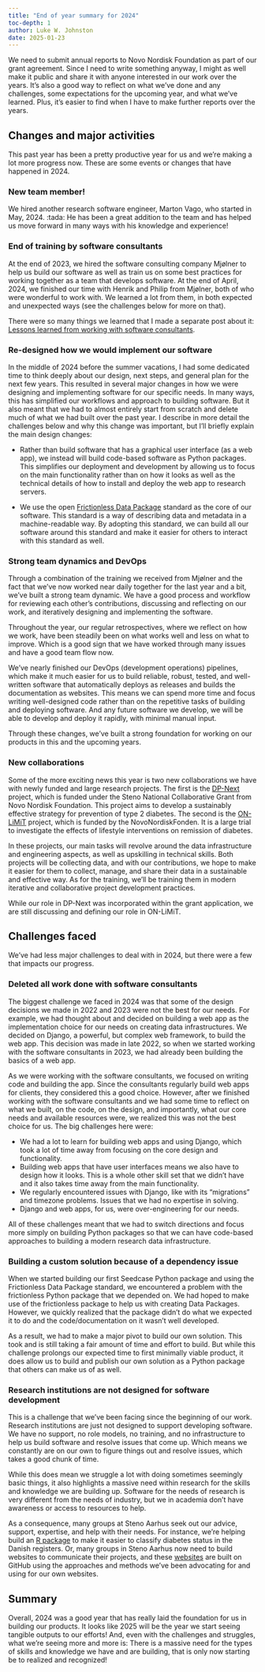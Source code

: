```yaml
---
title: "End of year summary for 2024"
toc-depth: 1
author: Luke W. Johnston
date: 2025-01-23
---
```


::: callout-note
We need to submit annual reports to Novo Nordisk Foundation as part of
our grant agreement. Since I need to write something anyway, I might as
well make it public and share it with anyone interested in our work over
the years. It's also a good way to reflect on what we've done and any
challenges, some expectations for the upcoming year, and what we've
learned. Plus, it's easier to find when I have to make further reports
over the years.
:::

## Changes and major activities

This past year has been a pretty productive year for us and we're making
a lot more progress now. These are some events or changes that have
happened in 2024.

### New team member!

We hired another research software engineer, Marton Vago, who started in
May, 2024. :tada: He has been a great addition to the team and has
helped us move forward in many ways with his knowledge and experience!

### End of training by software consultants

At the end of 2023, we hired the software consulting company Mjølner to
help us build our software as well as train us on some best practices
for working together as a team that develops software. At the end of
April, 2024, we finished our time with Henrik and Philip from Mjølner,
both of who were wonderful to work with. We learned a lot from them, in
both expected and unexpected ways (see the challenges below for more on
that).

There were so many things we learned that I made a separate post about
it: [Lessons learned from working with software
consultants](/posts/lessons-learned-software-consultants.qmd).

### Re-designed how we would implement our software

In the middle of 2024 before the summer vacations, I had some dedicated
time to think deeply about our design, next steps, and general plan for
the next few years. This resulted in several major changes in how we
were designing and implementing software for our specific needs. In many
ways, this has simplified our workflows and approach to building
software. But it also meant that we had to almost entirely start from
scratch and delete much of what we had built over the past year. I
describe in more detail the challenges below and why this change was
important, but I'll briefly explain the main design changes:

-   Rather than build software that has a graphical user interface (as a
    web app), we instead will build code-based software as Python
    packages. This simplifies our deployment and development by allowing
    us to focus on the main functionality rather than on how it looks as
    well as the technical details of how to install and deploy the web
    app to research servers.

-   We use the open [Frictionless Data
    Package](https://datapackage.org/) standard as the core of our
    software. This standard is a way of describing data and metadata in
    a machine-readable way. By adopting this standard, we can build all
    our software around this standard and make it easier for others to
    interact with this standard as well.

### Strong team dynamics and DevOps

Through a combination of the training we received from Mjølner and the
fact that we've now worked near daily together for the last year and a
bit, we've built a strong team dynamic. We have a good process and
workflow for reviewing each other's contributions, discussing and
reflecting on our work, and iteratively designing and implementing the
software.

Throughout the year, our regular retrospectives, where we reflect on how
we work, have been steadily been on what works well and less on what to
improve. Which is a good sign that we have worked through many issues
and have a good team flow now.

We've nearly finished our DevOps (development operations) pipelines,
which make it much easier for us to build reliable, robust, tested, and
well-written software that automatically deploys as releases and builds
the documentation as websites. This means we can spend more time and
focus writing well-designed code rather than on the repetitive tasks of
building and deploying software. And any future software we develop, we
will be able to develop and deploy it rapidly, with minimal manual
input.

Through these changes, we've built a strong foundation for working on
our products in this and the upcoming years.

### New collaborations

Some of the more exciting news this year is two new collaborations we
have with newly funded and large research projects. The first is the
[DP-Next](https://dp-next.github.io/) project, which is funded under the
Steno National Collaborative Grant from Novo Nordisk Foundation. This
project aims to develop a sustainably effective strategy for prevention
of type 2 diabetes. The second is the
[ON-LiMiT](https://steno-aarhus.github.io/ON-LiMiT/) project, which is
funded by the NovoNordiskFonden. It is a large trial to investigate the
effects of lifestyle interventions on remission of diabetes.

In these projects, our main tasks will revolve around the data
infrastructure and engineering aspects, as well as upskilling in
technical skills. Both projects will be collecting data, and with our
contributions, we hope to make it easier for them to collect, manage,
and share their data in a sustainable and effective way. As for the
training, we'll be training them in modern iterative and collaborative
project development practices.

While our role in DP-Next was incorporated within the grant application,
we are still discussing and defining our role in ON-LiMiT.

## Challenges faced

We've had less major challenges to deal with in 2024, but there were a
few that impacts our progress.

### Deleted all work done with software consultants

The biggest challenge we faced in 2024 was that some of the design
decisions we made in 2022 and 2023 were not the best for our needs. For
example, we had thought about and decided on building a web app as the
implementation choice for our needs on creating data infrastructures. We
decided on Django, a powerful, but complex web framework, to build the
web app. This decision was made in late 2022, so when we started working
with the software consultants in 2023, we had already been building the
basics of a web app.

As we were working with the software consultants, we focused on writing
code and building the app. Since the consultants regularly build web
apps for clients, they considered this a good choice. However, after we
finished working with the software consultants and we had some time to
reflect on what we built, on the code, on the design, and importantly,
what our core needs and available resources were, we realized this was
not the best choice for us. The big challenges here were:

-   We had a lot to learn for building web apps and using Django, which
    took a lot of time away from focusing on the core design and
    functionality.
-   Building web apps that have user interfaces means we also have to
    design how it looks. This is a whole other skill set that we didn't
    have and it also takes time away from the main functionality.
-   We regularly encountered issues with Django, like with its
    "migrations" and timezone problems. Issues that we had no expertise
    in solving.
-   Django and web apps, for us, were over-engineering for our needs.

All of these challenges meant that we had to switch directions and focus
more simply on building Python packages so that we can have code-based
approaches to building a modern research data infrastructure.

### Building a custom solution because of a dependency issue

When we started building our first Seedcase Python package and using the
Frictionless Data Package standard, we encountered a problem with the
frictionless Python package that we depended on. We had hoped to make
use of the frictionless package to help us with creating Data Packages.
However, we quickly realized that the package didn't do what we expected
it to do and the code/documentation on it wasn't well developed.

As a result, we had to make a major pivot to build our own solution.
This took and is still taking a fair amount of time and effort to build.
But while this challenge prolongs our expected time to first minimally
viable product, it does allow us to build and publish our own solution
as a Python package that others can make us of as well.

### Research institutions are not designed for software development

This is a challenge that we've been facing since the beginning of our
work. Research institutions are just not designed to support developing
software. We have no support, no role models, no training, and no
infrastructure to help us build software and resolve issues that come
up. Which means we constantly are on our own to figure things out and
resolve issues, which takes a good chunk of time.

While this does mean we struggle a lot with doing sometimes seemingly
basic things, it also highlights a massive need within research for the
skills and knowledge we are building up. Software for the needs of
research is very different from the needs of industry, but we in
academia don't have awareness or access to resources to help.

As a consequence, many groups at Steno Aarhus seek out our advice,
support, expertise, and help with their needs. For instance, we're
helping build an [R package](https://github.com/steno-aarhus/osdc) to
make it easier to classify diabetes status in the Danish registers. Or,
many groups in Steno Aarhus now need to build websites to communicate
their projects, and these
[websites](https://steno-aarhus.github.io/research/directory.html) are
built on GitHub using the approaches and methods we've been advocating
for and using for our own websites.

## Summary

Overall, 2024 was a good year that has really laid the foundation for us
in building our products. It looks like 2025 will be the year we start
seeing tangible outputs to our efforts! And, even with the challenges
and struggles, what we're seeing more and more is: There is a massive
need for the types of skills and knowledge we have and are building,
that is only now starting be to realized and recognized!
